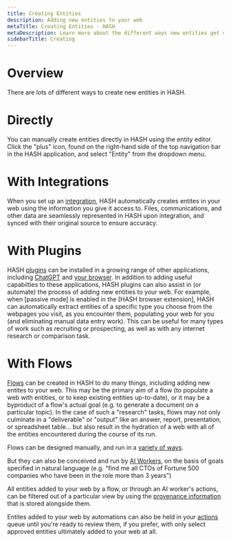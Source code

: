 ```yaml
---
title: Creating Entities
description: Adding new entities to your web
metaTitle: Creating Entities - HASH
metaDescription: Learn more about the different ways new entities get created in HASH and which ones are best-suited to your case
sidebarTitle: Creating
---
```


# Overview

There are lots of different ways to create new entities in HASH.

# Directly

You can manually create entities directly in HASH using the entity editor. Click the "plus" icon, found on the right-hand side of the top navigation bar in the HASH application, and select "Entity" from the dropdown menu.

# With Integrations

When you set up an [integration](/syncing/integrations), HASH automatically creates entites in your web using the information you give it access to. Files, communications, and other data are seamlessly represented in HASH upon integration, and synced with their original source to ensure accuracy.

# With Plugins

HASH [plugins](/syncing/plugins) can be installed in a growing range of other applications, including [ChatGPT](/guide/syncing/plugins#hashgpt) and [your browser](/guide/syncing/plugins#browsers). In addition to adding useful capabilties to these applications, HASH plugins can also assist in (or automate) the process of adding new entities to your web. For example, when [passive mode] is enabled in the [HASH browser extension], HASH can automatically extract entities of a specific type you choose from the webpages you visit, as you encounter them, populating your web for you (and eliminating manual data entry work). This can be useful for many types of work such as recruiting or prospecting, as well as with any internet research or comparison task.

# With Flows

[Flows](/guide/flows) can be created in HASH to do many things, including adding new entites to your web. This may be the primary aim of a flow (to populate a web with entities, or to keep existing entities up-to-date), or it may be a byproduct of a flow's actual goal (e.g. to generate a document on a particular topic). In the case of such a "research" tasks, flows may not only culminate in a "deliverable" or "output" like an answer, report, presentation, or spreadsheet table... but also result in the hydration of a web with all of the entities encountered during the course of its run.

Flows can be designed manually, and run in a [variety of ways](/guide/flows#runs).

But they can also be conceived and run by [AI Workers](/guide/ai/workers), on the basis of goals specified in natural language (e.g. "find me all CTOs of Fortune 500 companies who have been in the role more than 3 years")

All entities added to your web by a flow, or through an AI worker's actions, can be filtered out of a particular view by using the [provenance information](/guide/webs/history) that is stored alongside them.

Entites added to your web by automations can also be held in your [actions](/guide/flows/actions) queue until you're ready to review them, if you prefer, with only select approved entities ultimately added to your web at all.
